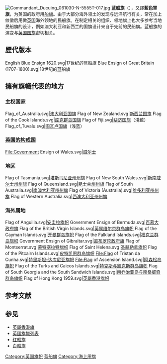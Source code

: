 {{noteTA
|G1=地名
|G2=Show
|G3=PoliticiansUK
|1=zh-cn:澳大利亚;zh-hk:澳洲;
|2=zh-cn:乔治; zh-hk:佐治; zh-tw:喬治;
|3=zh:南澳大利亞州; zh-cn:南澳大利亚州; zh-tw:南澳州; zh-hk:南澳州; 
|4=zh:西澳大利亞州; zh-cn:西澳大利亚州; zh-tw:西澳州; zh-hk:西澳州;
|5=zh:南澳大利亞; zh-cn:南澳大利亚; zh-tw:南澳; zh-hk:南澳; 
|6=zh:西澳大利亞; zh-cn:西澳大利亚; zh-tw:西澳; zh-hk:西澳;
}}
{{Infobox Flag
| Name = 蓝船旗
| Nickname = 
| Image = Government Ensign of the United Kingdom.svg
| Use = 000010
| Proportion = 1:2
| Design = 蓝底，左上角为[[英国国旗|英国国旗]]
}}
[[File:Commandant_Ducuing_061030-N-5555T-017.jpg|thumb]]
'''蓝船旗'''（{{lang-en|'''Blue Ensign'''}}），又譯'''藍色軍旗'''，为英国的政府用[[船旗|船旗]]。由于大部分海外领土的发现与远洋航行有关，常在加上纹徽后用做[[英国|英国]]海外领地的民船旗。在制定相关的组织、领地旗上也大多参考当地民船旗的设计，例如澳大利亚和新西兰的国旗设计来自于先前的民船旗。蓝船旗的演变与[[英国国旗|英国国旗]]密切相关。

==歷代版本==
<gallery>
English Blue Ensign 1620.svg|{{FIAV|historical}}17世纪的{{ENG}}蓝船旗
Blue Ensign of Great Britain (1707-1800).svg|{{FIAV|historical}}18世纪的{{flag|大不列顛王國|name=不列顛}}蓝船旗
</gallery>

== 擁有旗幟代表的地方 ==
===主权国家===
<gallery>
Flag_of_Australia.svg|[[澳大利亚国旗|澳大利亚国旗]]
Flag of New Zealand.svg|[[新西兰国旗|新西兰国旗]]
Flag of the Cook Islands.svg|[[库克群岛国旗|库克群岛国旗]]
Flag of Fiji.svg|[[斐济国旗|斐济国旗]]（淺藍）
Flag_of_Tuvalu.svg|[[图瓦卢国旗|图瓦卢国旗]]（浅蓝）
</gallery>
===[[英国的构成国|英国的构成国]]===
<gallery>
File:Government Ensign of Wales.svg|[[威尔士|威尔士]]

</gallery>

===地区===
<gallery>
Flag of Tasmania.svg|[[塔斯马尼亚州州旗|塔斯马尼亚州州旗]]
Flag of New South Wales.svg|[[新南威尔士州州旗|新南威尔士州州旗]]
Flag of Queensland.svg|[[昆士兰州州旗|昆士兰州州旗]]
Flag of South Australia.svg|[[南澳大利亚州州旗|南澳大利亚州州旗]]
Flag of Victoria (Australia).svg|[[维多利亚州州旗|维多利亚州州旗]]
Flag of Western Australia.svg|[[西澳大利亚州州旗|西澳大利亚州州旗]]
</gallery>
===海外属地===
<gallery>
Flag of Anguilla.svg|[[安圭拉旗帜|安圭拉旗帜]]
Government Ensign of Bermuda.svg|[[百慕大旗帜|百慕大政府旗]]
Flag of the British Virgin Islands.svg|[[英属维尔京群岛旗帜|英属维尔京群岛旗帜]]
Flag of the Cayman Islands.svg|[[开曼群岛旗帜|开曼群岛旗帜]]
Flag of the Falkland Islands.svg|[[福克兰群岛旗帜|福克兰群岛旗帜]]
Government Ensign of Gibraltar.svg|[[直布罗陀旗帜|直布罗陀政府旗]]
Flag of Montserrat.svg|[[蒙特塞拉特旗帜|蒙特塞拉特旗帜]]
Flag of Saint Helena.svg|[[圣赫勒拿旗帜|圣赫勒拿旗帜]]
Flag of the Pitcairn Islands.svg|[[皮特凯恩群岛旗帜|皮特凯恩群岛旗帜]]
File:Flag of Tristan da Cunha.svg|[[圣赫勒拿、阿森松和特里斯坦-达库尼亚旗帜|特里斯坦-达库尼亚旗帜]]
File:Flag of Ascension Island.svg|[[圣赫勒拿、阿森松和特里斯坦-达库尼亚旗帜|阿森松岛旗帜]]
Flag of the Turks and Caicos Islands.svg|[[特克斯与凯克斯群岛旗帜|特克斯与凯克斯群岛旗帜]]
Flag of South Georgia and the South Sandwich Islands.svg|[[南乔治亚岛与南桑威奇群岛旗帜|南乔治亚岛与南桑威奇群岛旗帜]]
Flag of Hong Kong 1959.svg|[[英屬香港旗帜|英屬香港旗帜]]
</gallery>

== 参考文献 ==
{{Reflist}}

== 参见 ==
{{Portal box|纹章及旗帜|英国}}
* [[英屬香港旗|英屬香港旗]]
* [[英國旗幟列表|英國旗幟列表]]
* [[红船旗|红船旗]]
* [[白船旗|白船旗]]

{{英国旗帜}}
[[Category:英国旗帜|Category:英国旗帜]]
[[Category:蓝船旗|]]
[[Category:海上用旗|Category:海上用旗]]
